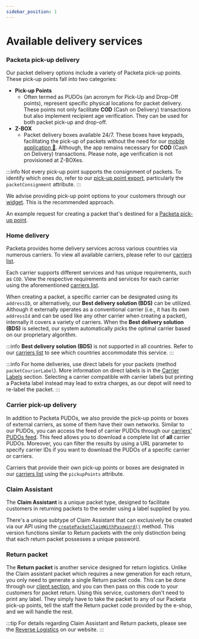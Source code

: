 ```yaml
---
sidebar_position: 1
---
```


# Available delivery services

### Packeta pick-up delivery

Our packet delivery options include a variety of Packeta pick-up points. These pick-up points fall into two categories:
- **Pick-up Points**
    - Often termed as PUDOs (an acronym for Pick-Up and Drop-Off points), represent specific physical locations for packet delivery. These points not only facilitate **COD** (Cash on Delivery) transactions but also implement recipient age verification. They can be used for both packet pick-up and drop-off.
- **Z-BOX**
    - Packet delivery boxes available 24/7. These boxes have keypads, facilitating the pick-up of packets without the need for our [mobile application 📱](https://play.google.com/store/apps/details?id=cz.zasilkovna.app&hl=en&gl=US). Although, the app remains necessary for **COD** (Cash on Delivery) transactions. Please note, age verification is not provisioned at Z-BOXes.

:::info
Not every pick-up point supports the consignment of packets. To identify which ones do, refer to our [pick-up point export](../pudo-delivery/packeta-pudos.mdx), particularly the `packetConsignment` attribute.
:::

We advise providing pick-up point options to your customers through our [widget](../pudo-delivery/widget.mdx). This is the recommended approach.

An example request for creating a packet that's destined for a [Packeta pick-up point](../packet-creation/packeta-pudos.mdx).

### Home delivery

Packeta provides home delivery services across various countries via numerous carriers. To view all available carriers, please refer to our [carriers list](../pudo-delivery/packeta-pudos.mdx#carriers-list).

Each carrier supports different services and has unique requirements, such as `COD`. View the respective requirements and services for each carrier using the aforementioned [carriers list](../pudo-delivery/packeta-pudos.mdx#carriers-list).

When creating a packet, a specific carrier can be designated using its `addressID`, or alternatively, our **Best delivery solution (BDS)** can be utilized. Although it externally operates as a conventional carrier (i.e., it has its own `addressId` and can be used like any other carrier when creating a packet), internally it covers a variety of carriers. When the **Best delivery solution (BDS)** is selected, our system automatically picks the optimal carrier based on our proprietary algorithm.

:::info
**Best delivery solution (BDS)** is not supported in all countries. Refer to our [carriers list](../pudo-delivery/packeta-pudos.mdx#carriers-list) to see which countries accommodate this service.
:::

:::info
 For home deliveries, use direct labels for your packets (method `packetCourierLabel`). More information on direct labels is in the [Carrier Labels](./label-types.mdx#carrier-labels) section. Selecting a carrier compatible with carrier labels but printing a Packeta label instead may lead to extra charges, as our depot will need to re-label the packet.
:::

### Carrier pick-up delivery

In addition to Packeta PUDOs, we also provide the pick-up points or boxes of external carriers, as some of them have their own networks. Similar to our PUDOs, you can access the feed of carrier PUDOs through our [carriers' PUDOs feed](../pudo-delivery/carriers-pudos.mdx). This feed allows you to download a complete list of **all** carrier PUDOs. Moreover, you can filter the results by using a URL parameter to specify carrier IDs if you want to download the PUDOs of a specific carrier or carriers.

Carriers that provide their own pick-up points or boxes are designated in our [carriers list](../pudo-delivery/packeta-pudos.mdx#carriers-list) using the `pickupPoints` attribute.

### Claim Assistant

The **Claim Assistant** is a unique packet type, designed to facilitate customers in returning packets to the sender using a label supplied by you.

There's a unique subtype of Claim Assistant that can exclusively be created via our API using the [`createPacketClaimWithPassword()`](../api-reference/api-methods-reference.mdx#createpacketclaimwithpassword) method. This version functions similar to Return packets with the only distinction being that each return packet possesses a unique password.

### Return packet

The **Return packet** is another service designed for return logistics. Unlike the Claim assistant packet which requires a new generation for each return, you only need to generate a single Return packet code. This can be done through our [client section](https://client.packeta.com/en/eshop-identifiers/edit), and you can then pass on this code to your customers for packet return. Using this service, customers don't need to print any label. They simply have to take the packet to any of our Packeta pick-up points, tell the staff the Return packet code provided by the e-shop, and we will handle the rest.

:::tip
For details regarding Claim Assistant and Return packets, please see the [Reverse Logistics](https://www.zasilkovna.cz/en/reverse-logistics) on our website.
:::
